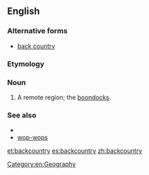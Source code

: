 ==English==

===Alternative forms===
* [[back country]]

===Etymology===
{{compound|back|country}}

===Noun===
{{en-noun|backcountries|-}}

# A remote region; the [[boondocks]].

===See also===
* {{pedialite}}
* [[wop-wops]]

[[Category:en:Geography]]

[[et:backcountry]]
[[es:backcountry]]
[[zh:backcountry]]